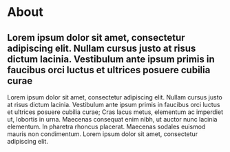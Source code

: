 # About

## Lorem ipsum dolor sit amet, consectetur adipiscing elit. Nullam cursus justo at risus dictum lacinia. Vestibulum ante ipsum primis in faucibus orci luctus et ultrices posuere cubilia curae

Lorem ipsum dolor sit amet, consectetur adipiscing elit. Nullam cursus justo at risus dictum lacinia. Vestibulum ante ipsum primis in faucibus orci luctus et ultrices posuere cubilia curae; Cras lacus metus, elementum ac imperdiet ut, lobortis in urna. Maecenas consequat enim nibh, ut auctor nunc lacinia elementum. In pharetra rhoncus placerat. Maecenas sodales euismod mauris non condimentum. Lorem ipsum dolor sit amet, consectetur adipiscing elit. 

<Socials name="linkedin" link="https://linkedin.com/in/abbas-mj" />
<Socials name="github" link="https://github.com/iam-abbas" />
<Socials name="twitter" link="https://twitter.com/abbasmj_" />
